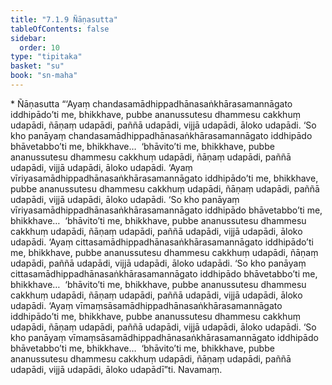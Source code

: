 ```yaml
---
title: "7.1.9 Ñāṇasutta"
tableOfContents: false
sidebar:
  order: 10
type: "tipitaka"
basket: "su"
book: "sn-maha"
---
```



<DynamicBreadcrumb />

<Paragraph type="center" book="sn-maha">
* Ñāṇasutta
</Paragraph>

<Division number="821" book="sn-maha" bookNo="14" page="225">

<Paragraph number="1360" book="sn-maha">
“‘Ayaṃ chandasamādhippadhānasaṅkhārasamannāgato iddhipādo’ti me, bhikkhave, pubbe ananussutesu dhammesu cakkhuṃ udapādi, ñāṇaṃ udapādi, paññā udapādi, vijjā udapādi, āloko udapādi. ‘So kho panāyaṃ chandasamādhippadhānasaṅkhārasamannāgato iddhipādo bhāvetabbo’ti me, bhikkhave…  ‘bhāvito’ti me, bhikkhave, pubbe ananussutesu dhammesu cakkhuṃ udapādi, ñāṇaṃ udapādi, paññā udapādi, vijjā udapādi, āloko udapādi.
</Paragraph>

<Paragraph number="1361" book="sn-maha">
‘Ayaṃ vīriyasamādhippadhānasaṅkhārasamannāgato iddhipādo’ti me, bhikkhave, pubbe ananussutesu dhammesu cakkhuṃ udapādi, ñāṇaṃ udapādi, paññā udapādi, vijjā udapādi, āloko udapādi. ‘So kho panāyaṃ vīriyasamādhippadhānasaṅkhārasamannāgato iddhipādo bhāvetabbo’ti me, bhikkhave…  ‘bhāvito’ti me, bhikkhave, pubbe ananussutesu dhammesu cakkhuṃ udapādi, ñāṇaṃ udapādi, paññā udapādi, vijjā udapādi, āloko udapādi.
</Paragraph>

<Paragraph number="1362" book="sn-maha">
‘Ayaṃ cittasamādhippadhānasaṅkhārasamannāgato iddhipādo’ti me, bhikkhave, pubbe ananussutesu dhammesu cakkhuṃ udapādi, ñāṇaṃ udapādi, paññā udapādi, vijjā udapādi, āloko udapādi. ‘So kho panāyaṃ cittasamādhippadhānasaṅkhārasamannāgato iddhipādo bhāvetabbo’ti me, bhikkhave…  ‘bhāvito’ti me, bhikkhave, pubbe ananussutesu dhammesu cakkhuṃ udapādi, ñāṇaṃ udapādi, paññā udapādi, vijjā udapādi, āloko udapādi.
</Paragraph>

<Paragraph number="1363" book="sn-maha">
‘Ayaṃ vīmaṃsāsamādhippadhānasaṅkhārasamannāgato iddhipādo’ti me, bhikkhave, pubbe ananussutesu dhammesu cakkhuṃ udapādi, ñāṇaṃ udapādi, paññā udapādi, vijjā udapādi, āloko udapādi. ‘So kho panāyaṃ vīmaṃsāsamādhippadhānasaṅkhārasamannāgato iddhipādo bhāvetabbo’ti me, bhikkhave…  ‘bhāvito’ti me, bhikkhave, pubbe ananussutesu dhammesu cakkhuṃ udapādi, ñāṇaṃ udapādi, paññā udapādi, vijjā udapādi, āloko udapādī”ti.

</Paragraph>
</Division>

<Paragraph number="1364" type="center" book="sn-maha">
Navamaṃ.
</Paragraph>